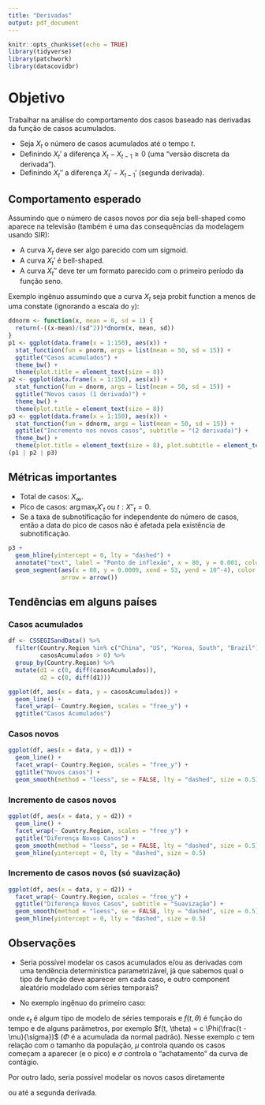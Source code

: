 ```yaml
---
title: "Derivadas"
output: pdf_document
---
```


```r
knitr::opts_chunk$set(echo = TRUE)
library(tidyverse)
library(patchwork)
library(datacovidbr)
```

# Objetivo

Trabalhar na análise do comportamento dos casos baseado nas derivadas da função de casos acumulados.

  * Seja $X_t$ o número de casos acumulados até o tempo $t$.
  * Definindo $X_t'$ a diferença $X_t - X_{t-1} \geq 0$ (uma "versão discreta da derivada").
  * Definindo $X_t''$ a diferença $X_t' - X_{t-1}'$ (segunda derivada).
  
## Comportamento esperado

Assumindo que o número de casos novos por dia seja bell-shaped como aparece na televisão (também é uma das consequências da modelagem usando SIR):

  * A curva $X_t$ deve ser algo parecido com um sigmoid.
  * A curva $X_t'$ é bell-shaped.
  * A curva $X_t''$ deve ter um formato parecido com o primeiro período da função seno.
  
Exemplo ingênuo assumindo que a curva $X_t$ seja probit function a menos de uma constate (ignorando a escala do `y`):

```r
ddnorm <- function(x, mean = 0, sd = 1) {
  return(-((x-mean)/(sd^2))*dnorm(x, mean, sd))
} 
p1 <- ggplot(data.frame(x = 1:150), aes(x)) + 
  stat_function(fun = pnorm, args = list(mean = 50, sd = 15)) + 
  ggtitle("Casos acumulados") + 
  theme_bw() +
  theme(plot.title = element_text(size = 8)) 
p2 <- ggplot(data.frame(x = 1:150), aes(x)) + 
  stat_function(fun = dnorm, args = list(mean = 50, sd = 15)) +
  ggtitle("Novos casos (1 derivada)") + 
  theme_bw() +
  theme(plot.title = element_text(size = 8))
p3 <- ggplot(data.frame(x = 1:150), aes(x)) + 
  stat_function(fun = ddnorm, args = list(mean = 50, sd = 15)) +
  ggtitle("Incremento nos novos casos", subtitle = "(2 derivada)") + 
  theme_bw() +
  theme(plot.title = element_text(size = 8), plot.subtitle = element_text(size = 8))
(p1 | p2 | p3)
```

## Métricas importantes

  * Total de casos: $X_\infty$.
  * Pico de casos: $\arg \max_t X'_t$ ou $t: X''_t = 0$. 
  * Se a taxa de subnotificação for independente do número de casos, então a data do pico de casos não é afetada pela existência de subnotificação.
  

```r
p3 +
  geom_hline(yintercept = 0, lty = "dashed") +
  annotate("text", label = "Ponto de inflexão", x = 80, y = 0.001, color = "blue") +
  geom_segment(aes(x = 80, y = 0.0009, xend = 53, yend = 10^-4), color = "blue",
               arrow = arrow())
```

## Tendências em alguns países

### Casos acumulados

```r
df <- CSSEGISandData() %>%
  filter(Country.Region %in% c("China", "US", "Korea, South", "Brazil"),
         casosAcumulados > 0) %>%
  group_by(Country.Region) %>%
  mutate(d1 = c(0, diff(casosAcumulados)), 
         d2 = c(0, diff(d1)))
```

```r
ggplot(df, aes(x = data, y = casosAcumulados)) + 
  geom_line() +
  facet_wrap(~ Country.Region, scales = "free_y") +
  ggtitle("Casos Acumulados")
```

### Casos novos

```r
ggplot(df, aes(x = data, y = d1)) + 
  geom_line() +
  facet_wrap(~ Country.Region, scales = "free_y") +
  ggtitle("Novos casos") +
  geom_smooth(method = "loess", se = FALSE, lty = "dashed", size = 0.5)
```

### Incremento de casos novos

```r
ggplot(df, aes(x = data, y = d2)) + 
  geom_line() +
  facet_wrap(~ Country.Region, scales = "free_y") +
  ggtitle("Diferença Novos Casos") +
  geom_smooth(method = "loess", se = FALSE, lty = "dashed", size = 0.5) +
  geom_hline(yintercept = 0, lty = "dashed", size = 0.5)
```

### Incremento de casos novos (só suavização)

```r
ggplot(df, aes(x = data, y = d2)) + 
  facet_wrap(~ Country.Region, scales = "free_y") +
  ggtitle("Diferença Novos Casos", subtitle = "Suavização") +
  geom_smooth(method = "loess", se = FALSE, lty = "dashed", size = 0.5) +
  geom_hline(yintercept = 0, lty = "dashed", size = 0.5)
```

## Observações

  * Seria possível modelar os casos acumulados e/ou as derivadas com uma tendência deterministica parametrizável, já que sabemos qual o tipo de função deve aparecer em cada caso, e outro component aleatório modelado com séries temporais?
  
  * No exemplo ingênuo do primeiro caso:
  
\begin{equation}
X_t = f(t, \theta) + \epsilon_t,
\end{equation}
onde $\epsilon_t$ é algum tipo de modelo de séries temporais e $f(t, \theta)$ é função do tempo e de alguns parâmetros, por exemplo $f(t, \theta) = c \Phi(\frac{t - \mu}{\sigma})$ ($\Phi$ é a acumulada da normal padrão). Nesse exemplo $c$ tem relação com o tamanho da população, $\mu$ controla quando os casos começam a aparecer (e o pico) e $\sigma$ controla o "achatamento" da curva de contágio.

Por outro lado, seria possível modelar os novos casos diretamente

\begin{equation}
X'_t = f(t, \theta) + \epsilon_t,
\end{equation}
ou até a segunda derivada.


